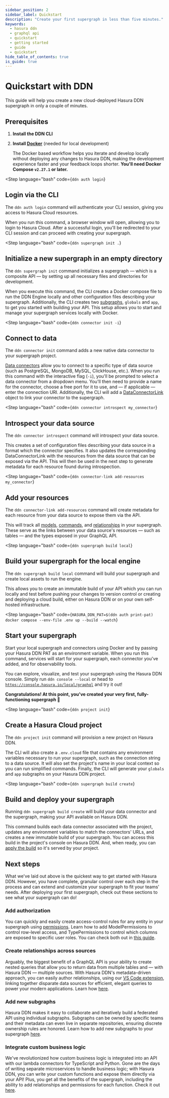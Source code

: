 ```yaml
---
sidebar_position: 2
sidebar_label: Quickstart
description: "Create your first supergraph in less than five minutes."
keywords:
  - hasura ddn
  - graphql api
  - quickstart
  - getting started
  - guide
  - quickstart
hide_table_of_contents: true
is_guide: true
---
```



# Quickstart with DDN

This guide will help you create a new cloud-deployed Hasura DDN supergraph in only a couple of minutes.

## Prerequisites

1. **Install the DDN CLI**

    <InstallTheCli />

2. **Install [Docker](https://docs.docker.com/engine/install/)** (needed for local development)

   The Docker based workflow helps you iterate and develop locally without deploying any changes to Hasura DDN, making
   the development experience faster and your feedback loops shorter. **You'll need Docker Compose `v2.27.1` or later.**

<Step
language="bash"
code={`ddn auth login`}
>

## Login via the CLI

The `ddn auth login` command will authenticate your CLI session, giving you access to Hasura Cloud resources.

When you run this command, a browser window will open, allowing you to login to Hasura Cloud. After a successful login,
you'll be redirected to your CLI session and can proceed with creating your supergraph.

</Step>

<Step
language="bash"
code={`ddn supergraph init .`}
>

## Initialize a new supergraph in an empty directory

The `ddn supergraph init` command initializes a supergraph — which is a composite API — by setting up all necessary
files and directories for development.

When you execute this command, the CLI creates a Docker compose file to run the DDN Engine locally and other configuration
files describing your supergraph. Additionally, the CLI creates two [subgraphs](/project-configuration/subgraphs.mdx),
`globals` and `app`, to get you started with building your API. This setup allows you to start and manage your supergraph
services locally with Docker.

</Step>

<Step
language="bash"
code={`ddn connector init -i`}
>

## Connect to data

The `ddn connector init` command adds a new native data connector to your supergraph project.

[Data connectors](/connectors/overview.mdx) allow you to connect to a specific type of data source (such as PostgreSQL,
MongoDB, MySQL, ClickHouse, etc.). When you run this command with the interactive flag (`-i`), you'll be prompted to
select a data connector from a dropdown menu. You'll then need to provide a name for the connector, choose a free port
for it to use, and — if applicable — enter the connection URI. Additionally, the CLI will add a
[DataConnectorLink](/supergraph-modeling/data-connector-links.mdx) object to link your connector to the supergraph.

</Step>

<Step
language="bash"
code={`ddn connector introspect my_connector`}
>

## Introspect your data source

The `ddn connector introspect` command will introspect your data source.

This creates a set of configuration files describing your data source in a format which the connector specifies. It also
updates the corresponding DataConnectorLink with the resources from the data source that can be exposed via the API.
This will then be used in the next step to generate metadata for each resource found during introspection.

</Step>

<Step
language="bash"
code={`ddn connector-link add-resources my_connector`}
>

## Add your resources

The `ddn connector-link add-resources` command will create metadata for each resource from your data source to expose
them via the API.

This will track all [models](/supergraph-modeling/models.mdx), [commands](/supergraph-modeling/commands.mdx), and
[relationships](/supergraph-modeling/relationships.mdx) in your supergraph. These serve as the links between your data
source's resources — such as tables — and the types exposed in your GraphQL API.

</Step>

<Step
language="bash"
code={`ddn supergraph build local`}
>

## Build your supergraph for the local engine

The `ddn supergraph build local` command will build your supergraph and create local assets to run the engine.

This allows you to create an immutable build of your API which you can run locally and test before pushing your changes
to version control or creating and deploying a cloud build, either on Hasura DDN or on your own self-hosted
infrastructure.

</Step>

<Step
language="bash"
code={`HASURA_DDN_PAT=$(ddn auth print-pat) docker compose --env-file .env up --build --watch`}
>

## Start your supergraph

Start your local supergraph and connectors using Docker and by passing your Hasura DDN PAT as an environment variable.
When you run this command, services will start for your supergraph, each connector you've added, and for observability
tools.

You can explore, visualize, and test your supergraph using the Hasura DDN console. Simply run `ddn console --local` or
head to [`https://console.hasura.io/local/graphql`](https://console.hasura.io/local/graphql?url=http://localhost:3000)
and try it out!

**Congratulations! At this point, you've created your very first, fully-functioning supergraph 🎉**

</Step>

<Step
language="bash"
code={`ddn project init`}
>

## Create a Hasura Cloud project

The `ddn project init` command will provision a new project on Hasura DDN.

The CLI will also create a `.env.cloud` file that contains any environment variables necessary to run your supergraph,
such as the connection string to a data source. It will also set the project's name in your local context so you can run
simplified commands. Finally, the CLI will generate your `globals` and `app` subgraphs on your Hasura DDN project.

</Step>

<Step
language="bash"
code={`ddn supergraph build create`}
>

## Build and deploy your supergraph

Running `ddn supergraph build create` will build your data connector and the supergraph, making your API available on
Hasura DDN.

This command builds each data connector associated with the project, updates any environment variables to match the
connectors' URLs, and creates a new immutable build of your supergraph. You can access this build in the project's
console on Hasura DDN. And, when ready, you can [apply the build](/cli/commands/ddn_supergraph_build_apply.mdx) so it's
served by your project.

</Step>

## Next steps

What we've laid out above is the quickest way to get started with Hasura DDN. However, you have complete, granular
control over each step in the process and can extend and customize your supergraph to fit your teams' needs. After
deploying your first supergraph, check out these sections to see what your supergraph can do!

### Add authorization

You can quickly and easily create access-control rules for any entity in your supergraph using
[permissions](/supergraph-modeling/permissions.mdx). Learn how to add ModelPermissions to control row-level access, and
TypePermissions to control which columns are exposed to specific user roles. You can check both out in
[this guide](/getting-started/build/05-add-permissions.mdx).

### Create relationships across sources

Arguably, the biggest benefit of a GraphQL API is your ability to create nested queries that allow you to return data
from multiple tables and — with Hasura DDN — multiple sources. With Hasura DDN's metadata-driven approach, you can
easily author relationships, using our
[VS Code extension](https://marketplace.visualstudio.com/items?itemName=HasuraHQ.hasura), linking together disparate
data sources for efficient, elegant queries to power your modern applications. Learn how
[here](/getting-started/build/07-create-a-relationship.mdx).

### Add new subgraphs

Hasura DDN makes it easy to collaborate and iteratively build a federated API using individual subgraphs. Subgraphs can
be owned by specific teams and their metadata can even live in separate repositories, ensuring discrete ownership rules
are honored. Learn how to add new subgraphs to your supergraph [here](/getting-started/build/02-init-subgraph.mdx).

### Integrate custom business logic

We've revolutionized how custom business logic is integrated into an API with our lambda connectors for TypeScript and
Python. Gone are the days of writing separate microservices to handle business logic; with Hasura DDN, you can write
your custom functions and expose them directly via your API! Plus, you get all the benefits of the supergraph, including
the ability to add relationships and permissions for each function. Check it out
[here](/getting-started/build/06-add-business-logic.mdx).
